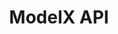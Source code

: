 ---
title: ModelX API
hide_title: true
sidebar_position: 4
description: modelx api
keywords: [kubegems,modelx]
---